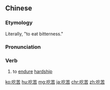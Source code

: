 ==Chinese==
{{zh-forms}}

===Etymology===
Literally, "to eat bitterness."

===Pronunciation===
{{zh-pron
|m=chīkǔ
|c=hek3 fu2
|ma=Zh-chiku.ogg
|cat=v
}}

===Verb===
{{zh-verb}}

# to [[endure]] [[hardship]]

{{zh-cat|Intermediate}}

[[ko:吃苦]]
[[hu:吃苦]]
[[mg:吃苦]]
[[ja:吃苦]]
[[chr:吃苦]]
[[zh:吃苦]]
